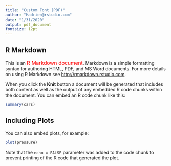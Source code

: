 ```yaml
---
title: "Custom Font (PDF)"
author: "Hadrien@rstudio.com"
date: "1/31/2020"
output: pdf_document
fontsize: 12pt 
---
```



## R Markdown

This is an <font size="3" color="red">R Markdown document</font>. Markdown is a simple formatting syntax for authoring HTML, PDF, and MS Word documents. For more details on using R Markdown see <http://rmarkdown.rstudio.com>.

When you click the **Knit** button a document will be generated that includes both content as well as the output of any embedded R code chunks within the document. You can embed an R code chunk like this:

```r
summary(cars)
```

## Including Plots

You can also embed plots, for example:

```r
plot(pressure)
```

Note that the `echo = FALSE` parameter was added to the code chunk to prevent printing of the R code that generated the plot.
